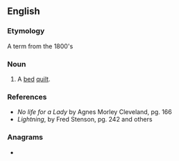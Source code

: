 ==English==

===Etymology===
A term from the 1800's

===Noun===
{{en-noun}}

# A [[bed]] [[quilt]].

===References===
* ''No life for a Lady'' by Agnes Morley Cleveland, pg. 166
* ''Lightning'', by Fred Stenson, pg. 242 and others

===Anagrams===
* {{anagrams|en|Ogonis|isogon|oosing}}